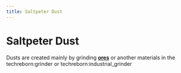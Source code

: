 ```yaml
---
title: Saltpeter Dust
---
```


<ItemImage file="saltpeter_dust" alt="Saltpeter Dust" size="200" />

# Saltpeter Dust

Dusts are created mainly by grinding **[ores](/world_generation/ore)** or another materials in the <mcitem>techreborn:grinder</mcitem> 
or <mcitem>techreborn:industrial_grinder</mcitem>
